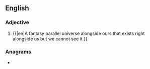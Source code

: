 {{also|upside down}}
==English==

===Adjective===
{{en-adj|-}}

# {{|en|A fantasy parallel universe  alongside ours that exists right alongside us but we cannot see it }}

===Anagrams===
* {{anagrams|en|a=ddeinopsuw|The real world}}